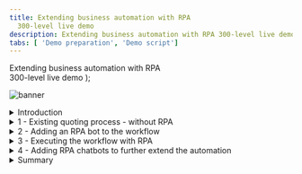 ```yaml
---
title: Extending business automation with RPA
  300-level live demo
description: Extending business automation with RPA 300-level live demo
tabs: [ 'Demo preparation', 'Demo script']
---
```


  <span>
    Extending business automation with RPA <br /> 300-level live demo
  </span>
);

![banner](./images/RPA_300_Script_Banner.jpg)

<span id="top"></span>

<details>

<summary>Introduction</summary>
<br/>

Today we will look at how we can extend business automation with Robotic Process Automation to easily provide customers with quotes for new insurance policies. We’ll take advantage of the IBM Cloud Pak for Business Automation’s capabilities to add robotic process automation (RPA) to a quoting process that is already automated with workflow.

<br/>

Let’s get started.

<br/>

(Demo intro slides <a href="https://ibm.box.com/s/bxyhcb2ydleso3clnjg77ds7hvibmxhn" target="_blank" rel="noreferrer">here</a>)

<br/>

(Printer-ready PDF of demo script <a href="./300-BA-extending-with-rpa-Demo-Script.pdf" target="_blank" rel="noreferrer">here</a>)

<br/>

</details>

<details>

<summary>1 - Existing quoting process - without RPA</summary>

<br/>

| **1.1** | **Introduce the quoting process workflow without RPA** |
| :--- | :--- |
| **Narration** | Future Corp is a traditional auto insurance provider that has a goal of improving customer experience by making it easier to provide new insurance policy quotes to its customers. <br/><br/> Let’s look at how the company currently creates insurance quotes. In the existing process, every request for a new insurance policy must be routed to a policy specialist. |
| **Action** &nbsp; 1.1.1 | Show the process diagram for Future Corp’s current quoting process (without RPA) in Process Designer, which you opened during the demo preparation. <br/><br/> <img src="https://raw.githubusercontent.com/ibm-garage-tsa/platinum-demos/master/src/pages/300-business-automation-extending-ba-with-rpa/images/Process-without-RPA.png" width="800" /><br/> |
| **Narration** | We are looking at the process diagram for Future Corp’s quoting process. Process diagrams are created in Process Designer. Process Designer is used to design and implement the quoting process. Within this low-code environment, the process diagram will control the execution of each new quote. The process diagram adheres to the Business Process Modeling Notation (BPMN). We use drag-and-drop to build the process diagram from the palette on the right. This allows us to model the process steps and flow. From there, you can drill down to complete the implementation and testing of the process application. |

<br/>

| **1.2** | **Execute the quoting process workflow without RPA** |
| :--- | :--- |
| **Narration** | The Process Portal is used by customer service agents to launch new quote requests and work on assigned tasks. |
| **Action** &nbsp; 1.2.1 | Go to the **Process Portal** tab, which you opened during the demo preparation. Log in as **customerService** (password is **password**). <br/><br/> <img src="https://raw.githubusercontent.com/ibm-garage-tsa/platinum-demos/master/src/pages/300-business-automation-extending-ba-with-rpa/images/Run-Process-without-RPA1.png" width="800" /><br/> |
| **Narration** | The Process Portal is highly customizable to fit your organization’s look and feel. The responsive user interface provides flexibility to get work done anywhere, at any time, on any device type, from a desktop device in the office to a mobile device at home or at a customer site. It can be tailored though a set of configuration options without having to customize the Process Portal application itself. <br/><br/>To request a quote, a customer service representative initiates a new quote request and enters the customer’s policy data. |
| **Action** &nbsp; 1.2.2 | Under **Launch**, click **New Insurance Quote** to start a new quote. <br/><br/> <img src="https://raw.githubusercontent.com/ibm-garage-tsa/platinum-demos/master/src/pages/300-business-automation-extending-ba-with-rpa/images/Run-Process-without-RPA2.png" width="800" /> <br/> |
| **Action** &nbsp; 1.2.3 | Use the **Get Test Data** button to pre-fill in the form with some test data. <br/><br/> <img src="https://raw.githubusercontent.com/ibm-garage-tsa/platinum-demos/master/src/pages/300-business-automation-extending-ba-with-rpa/images/Run-Process-without-RPA3.png" width="800" /> <br/> |
| **Action** &nbsp; 1.2.4 | **Optionally**, change the customer name and the make of the car to make this request unique. <br/><br/> <img src="https://raw.githubusercontent.com/ibm-garage-tsa/platinum-demos/master/src/pages/300-business-automation-extending-ba-with-rpa/images/Run-Process-without-RPA4.png" width="800" /> <br/> |
| **Action** &nbsp; 1.2.5 | Click **Get Quote** to close the task and submit the new quote request. <br/><br/> <img src="https://raw.githubusercontent.com/ibm-garage-tsa/platinum-demos/master/src/pages/300-business-automation-extending-ba-with-rpa/images/Run-Process-without-RPA5.png" width="800" /> <br/> |
| **Narration** | Policy specialists enter the customer data into the policy system and create the quote. They use the Process Portal to organize their tasks and work on the tasks assigned to them. Our specialist has received a new task to prepare the quote.<br/><br/>When the policy specialist receives the quote request, she needs to log into the quoting system to prepare a new quote, which involves manually entering a significant amount of information. This is both time consuming and error prone as the specialist must go field-by-field in order to move all the customer’s data into the quoting system. <br/><br/>Behind the scenes, the quoting process is managed by workflow. Once the policy specialist completes this task, the system waits for the customer’s response. If the customer accepts the quote, the policy specialist will again log into the quoting system to establish a new insurance policy for the customer. |
| **Action** &nbsp; 1.2.6 | (Still on the Process Portal) Log out (as **customerService**), and then log in as **policy1** (password is **password**). <br/><br/> <img src="https://raw.githubusercontent.com/ibm-garage-tsa/platinum-demos/master/src/pages/300-business-automation-extending-ba-with-rpa/images/Run-Process-without-RPA6.png" width="800" /> <br/> |
| **Action** &nbsp; 1.2.7 | Run the most recent **Prepare New Quote** task by clicking the task name. <br/><br/> <img src="https://raw.githubusercontent.com/ibm-garage-tsa/platinum-demos/master/src/pages/300-business-automation-extending-ba-with-rpa/images/Run-Process-without-RPA7.png" width="800" /> <br/> |
| **Action** &nbsp; 1.2.8 | Open the legacy quoting app by using the shortcut in the bottom right of the taskbar to click **FCQS_2021.jar**. <br/><br/> <img src="https://raw.githubusercontent.com/ibm-garage-tsa/platinum-demos/master/src/pages/300-business-automation-extending-ba-with-rpa/images/Run-Process-without-RPA8.png" width="800" /> <br/> |
| **Action** &nbsp; 1.2.9 | Log in to the quoting app (any username and password will work). <br/><br/> <img src="https://raw.githubusercontent.com/ibm-garage-tsa/platinum-demos/master/src/pages/300-business-automation-extending-ba-with-rpa/images/Run-Process-without-RPA9.png" width="800" /> <br/> |
| **Action** &nbsp; 1.2.10 | Show the task UI and the quoting app to make the point that the quote data must be manually entered into the quoting app. <br/><br/> <img src="https://raw.githubusercontent.com/ibm-garage-tsa/platinum-demos/master/src/pages/300-business-automation-extending-ba-with-rpa/images/Run-Process-without-RPA10.png" width="800" /> <br/> |

**[Go to top](#top)**

</details>

<details>

<summary>2 - Adding an RPA bot to the workflow</summary>

<br/>

| **2.1** | **Introduce the workflow process with RPA** |
| :--- | :--- |
| **Narration** | Now let’s look at how we can incorporate RPA to reduce that manual work. Here is a new version of the quoting workflow. The workflow is the same except we’ve modified the middle swim lane. Instead of assigning the tasks to a policy specialist, we route them directly to a bot for immediate execution. Just as with the original workflow, when there is a quoting exception, the quote request is routed to a policy specialist for resolution. For example, certain car models such as Audi and BMW require manual review to generate a quote. |
| **Action** &nbsp; 2.1.1 | Open the process diagram for the quoting process with RPA in Process Designer. <br/><br/> <img src="https://raw.githubusercontent.com/ibm-garage-tsa/platinum-demos/master/src/pages/300-business-automation-extending-ba-with-rpa/images/Process-with-RPA1.png" width="800" /> <br/> |
| **Action** &nbsp; 2.1.2 | You will see the following process diagram. <br/><br/> <img src="https://raw.githubusercontent.com/ibm-garage-tsa/platinum-demos/master/src/pages/300-business-automation-extending-ba-with-rpa/images/Process-with-RPA2.png" width="800" /> <br/> |

<br/>

| **2.2** | **Bot authoring: Launch the quoting app** |
| :--- | :--- |
| **Narration** | Using the Pak’s RPA capabilities, Future Corp was able to easily build and deploy software robots, or bots, that automatically enter customer data into the quoting system. This enabled Future Corp to automate repetitive tasks such as creating customer quotes. |
| **Action** &nbsp; 2.2.1 | Go to **RPA Studio**, which you opened during preparation, with the **Get Quote.wal** file opened to the **GetQuote** routine. |
| **Narration** | Using the Pak’s low code bot authoring environment, Future Corp easily built and tested their bots. Hundreds of pre-built commands are available to assemble bots using intuitive wizards.<br/><br/>Without RPA, policy specialists would had to manually copy and paste customer data into the quoting system. With RPA, Future Corp created a bot to connect to the quoting system, fill in the extracted information and email the quote to the customer once it is available. <br/><br/>Here we see some of the bot commands they used. First, the quoting application is opened. Next, the username and password are entered. Commands were used to open the quoting application, enter user name and password, and generate a new quote.<br/><br/>Now let’s see how to build the quote bot from scratch. First, we’ll use the Launch and Attach Window command to open the quoting application.<br/><br/><InlineNotification><strong>NOTE</strong>: The following build from scratch steps are simple, but intricate. Be sure to practice these steps so you can master your demo delivery.</InlineNotification> |
| **Action** &nbsp; 2.2.2 | To start creating a new bot, click **New** (1) (not the down arrow). Select **Wal File** (2), and then click **Create** (3). <br/><br/> <img src="https://raw.githubusercontent.com/ibm-garage-tsa/platinum-demos/master/src/pages/300-business-automation-extending-ba-with-rpa/images/script-image2.2.2.png" width="800" /> <br/> |
| **Action** &nbsp; 2.2.3 | In the Toolbox search bar, type **attach** (1) and find the **Launch and Attach Window** (2) command. Drag it out to the script window. Set the executable parameter to the **C:\FutureCorp\FCQS_2021.jar** (3) file and click **Save** (4). <br/><br/> <img src="https://raw.githubusercontent.com/ibm-garage-tsa/platinum-demos/master/src/pages/300-business-automation-extending-ba-with-rpa/images/script-image2.2.3.png" width="800" /> <br/> |
| **Narration** | RPA Studio allows you to immediately run the bot commands. The debugging mode enables you to control the bot's operation, test commands, track variables, and debug scripts on remote computers. |
| **Action** &nbsp; 2.2.4 | In the toolbar ribbon, click **Start** to run the bot. <br/><br/> <img src="https://raw.githubusercontent.com/ibm-garage-tsa/platinum-demos/master/src/pages/300-business-automation-extending-ba-with-rpa/images/New-Bot3.png" width="800" /> <br/> |
| **Action** &nbsp; 2.2.5 | The **Focus Corp Quoting System** will appear. <br/><br/> <img src="https://raw.githubusercontent.com/ibm-garage-tsa/platinum-demos/master/src/pages/300-business-automation-extending-ba-with-rpa/images/New-Bot4.png" width="800" /> <br/> |

<br/>

| **2.3** | **Bot authoring: Log in to the quoting app** |
| :--- | :--- |
| **Narration** | The recorder assists in creating your script. With the recorder, you can select user interface components to enter commands in your script. Let’s build the commands to log into the quoting application. First, we'll record the user name field. |
| **Action** &nbsp; 2.3.1 | In the toolbar ribbon, click **Start Recorder** to capture keystrokes from the quoting app. <br/><br/> <img src="https://raw.githubusercontent.com/ibm-garage-tsa/platinum-demos/master/src/pages/300-business-automation-extending-ba-with-rpa/images/New-Bot5.png" width="800" /> <br/> |
| **Action** &nbsp; 2.3.2 | Hold the **control** key and mouse over the **User Name** field (1) in the quoting app. Release the control key once the field highlights in red. Then, from the **Recording** menu, select **Actions**, **Set Value**, **By XPath** (2). <br/><br/> <img src="https://raw.githubusercontent.com/ibm-garage-tsa/platinum-demos/master/src/pages/300-business-automation-extending-ba-with-rpa/images/New-Bot6.png" width="800" /> <br/> |
| **Action** &nbsp; 2.3.3 | On the **Set Value** property page, click the **Select a variable** icon  (1). Then, click the **Add a new variable** icon (2) to create a new variable. <br/><br/> <img src="https://raw.githubusercontent.com/ibm-garage-tsa/platinum-demos/master/src/pages/300-business-automation-extending-ba-with-rpa/images/New-Bot7.png" width="800" /> <br/> |
| **Action** &nbsp; 2.3.4 | Name the new variable **vUsername** (1). Give it a default value of **mary** (2). Click **Save** twice (3). <br/><br/> <img src="https://raw.githubusercontent.com/ibm-garage-tsa/platinum-demos/master/src/pages/300-business-automation-extending-ba-with-rpa/images/New-Bot7a.png" width="800" /> <br/> |
| **Narration** | Next, we'll record the password field. (In real life, we would use our Vault for entering encrypted credentials.) |
| **Action** &nbsp; 2.3.5 | Hold the left control key and mouse over the **Password** field (1) in the quoting app. Release the control key once the field highlights in red. Then, from the **Recording** menu, select **Actions**, **Set Value**, **By XPath** (2). <br/><br/> <img src="https://raw.githubusercontent.com/ibm-garage-tsa/platinum-demos/master/src/pages/300-business-automation-extending-ba-with-rpa/images/New-Bot8.png" width="800" /> <br/> |
| **Action** &nbsp; 2.3.6 | In the **Set Value** property page, click the **Select a variable** icon (1). Then, click the **Add new variable** icon (2) to create a new variable. <br/><br/> <img src="https://raw.githubusercontent.com/ibm-garage-tsa/platinum-demos/master/src/pages/300-business-automation-extending-ba-with-rpa/images/New-Bot9.png" width="800" /> <br/> |
| **Action** &nbsp; 2.3.7 | Name the new variable **vPassword** (1). Give it a default value of **123** (2). Click **Save** twice (3). <br/><br/> <img src="https://raw.githubusercontent.com/ibm-garage-tsa/platinum-demos/master/src/pages/300-business-automation-extending-ba-with-rpa/images/New-Bot9a.png" width="800" /> <br/> |
| **Action** &nbsp; 2.3.8 | Hold the left control key and mouse over the **Login** button (1). Release the control key once the field highlights in red. Then, from the **Recording** menu, select **Actions**, **Click**, **By XPath** (2). <br/><br/> <img src="https://raw.githubusercontent.com/ibm-garage-tsa/platinum-demos/master/src/pages/300-business-automation-extending-ba-with-rpa/images/New-Bot11.png" width="800" /> <br/> |
| **Action** &nbsp; 2.3.9 | Click **Save**. <br/><br/> <img src="https://raw.githubusercontent.com/ibm-garage-tsa/platinum-demos/master/src/pages/300-business-automation-extending-ba-with-rpa/images/script-image2.3.9.png" width="800" /> <br/> |
| **Action** &nbsp; 2.3.10 | In the toolbar ribbon, click **Stop Recorder**. <br/><br/> <img src="https://raw.githubusercontent.com/ibm-garage-tsa/platinum-demos/master/src/pages/300-business-automation-extending-ba-with-rpa/images/New-Bot12.png" width="800" /> <br/> |

<br/>

| **2.4** | **Bot authoring: Verify the login commands** |
| :--- | :--- |
| **Narration** | Let’s use the Run command to playback the bot again and verify the commands. We will see the quoting app open, log in and move to the main screen. &nbsp; &nbsp; &nbsp; &nbsp; &nbsp; &nbsp; &nbsp; &nbsp; &nbsp; &nbsp; &nbsp; &nbsp; &nbsp; &nbsp; &nbsp; &nbsp; &nbsp; &nbsp; &nbsp; &nbsp; &nbsp; &nbsp; &nbsp; &nbsp; &nbsp; &nbsp; |
| **Action** &nbsp; 2.4.1 | Close the quoting app. In the menu ribbon, click **Start**. <br/><br/> <img src="https://raw.githubusercontent.com/ibm-garage-tsa/platinum-demos/master/src/pages/300-business-automation-extending-ba-with-rpa/images/New-Bot13.png" width="800" /> <br/> |
| **Action** &nbsp; 2.4.2 | The quoting app will open and automatically log in. <br/><br/> <img src="https://raw.githubusercontent.com/ibm-garage-tsa/platinum-demos/master/src/pages/300-business-automation-extending-ba-with-rpa/images/New-Bot14.png" width="500" /> <br/> |

<br/>

| **2.5** | **Bot authoring: Enter the quote data** |
| :--- | :--- |
| **Narration** | Now let’s continue to build some additional commands to enter data into the quoting bot. &nbsp; &nbsp; &nbsp; &nbsp; &nbsp; &nbsp; &nbsp; &nbsp; &nbsp; &nbsp; &nbsp; &nbsp; &nbsp; &nbsp; &nbsp; &nbsp; &nbsp; &nbsp; &nbsp; &nbsp; &nbsp; &nbsp; &nbsp; &nbsp; &nbsp; &nbsp; &nbsp; &nbsp; &nbsp; &nbsp; &nbsp; &nbsp; &nbsp; &nbsp; &nbsp; &nbsp; &nbsp; &nbsp; &nbsp; &nbsp; &nbsp; &nbsp; &nbsp; &nbsp; &nbsp; &nbsp; |
| **Action** &nbsp; 2.5.1 | In the menu ribbon, click **Start Recorder** to capture more keystrokes from the quoting app. &nbsp; &nbsp; &nbsp; &nbsp; &nbsp; &nbsp; &nbsp; &nbsp; &nbsp; &nbsp; &nbsp; &nbsp; &nbsp; &nbsp; &nbsp; &nbsp; &nbsp; &nbsp; &nbsp; &nbsp; &nbsp; &nbsp; &nbsp;  <br/><br/> <img src="https://raw.githubusercontent.com/ibm-garage-tsa/platinum-demos/master/src/pages/300-business-automation-extending-ba-with-rpa/images/New-Bot15.png" width="800" /> <br/> |
| **Action** &nbsp; 2.5.2 | Hold the left control key and mouse over the **Driver ID** field (1) in the quoting app. Then, from the **Recording** menu, select **Actions**, **Set Value**, **By XPath** (2). <br/><br/> <img src="https://raw.githubusercontent.com/ibm-garage-tsa/platinum-demos/master/src/pages/300-business-automation-extending-ba-with-rpa/images/New-Bot16.png" width="800" /> <br/> |
| **Action** &nbsp; 2.5.3 | On the **Set Value** property page, click the **Select a variable** icon (1). Then, click the **Add a new variable** icon (2) to create a new variable.<br/><br/> <img src="https://raw.githubusercontent.com/ibm-garage-tsa/platinum-demos/master/src/pages/300-business-automation-extending-ba-with-rpa/images/New-Bot17.png" width="800" /> <br/> |
| **Action** &nbsp; 2.5.4 | Name the new variable **vDriverID** (1). Give it a default value of **123** (2). Click **Save** (3) twice. &nbsp; &nbsp; &nbsp; &nbsp; &nbsp; &nbsp; &nbsp; &nbsp; &nbsp; &nbsp; &nbsp; &nbsp; &nbsp; &nbsp; &nbsp; &nbsp; &nbsp; &nbsp; &nbsp; &nbsp; &nbsp; &nbsp; &nbsp;  <br/><br/> <img src="https://raw.githubusercontent.com/ibm-garage-tsa/platinum-demos/master/src/pages/300-business-automation-extending-ba-with-rpa/images/New-Bot17a.png" width="800" /> <br/> |
| **Action** &nbsp; 2.5.5 | Repeat for the rest of the text input fields (or stop there if you feel you’ve shown enough). &nbsp; &nbsp; &nbsp; &nbsp; &nbsp; &nbsp; &nbsp; &nbsp; &nbsp; &nbsp; &nbsp; &nbsp; &nbsp; &nbsp; &nbsp; &nbsp; &nbsp; &nbsp; &nbsp; &nbsp; &nbsp; &nbsp; &nbsp; &nbsp; &nbsp; &nbsp; &nbsp; &nbsp; &nbsp; &nbsp; &nbsp; &nbsp; &nbsp; &nbsp; &nbsp; &nbsp; &nbsp; &nbsp; &nbsp; &nbsp; &nbsp; &nbsp; &nbsp; &nbsp; &nbsp; &nbsp; &nbsp; &nbsp; &nbsp; |

<br/>

| **2.6** | **Bot authoring: Finish up the bot** |
| :--- | :--- |
| **Narration** | The bot will execute a final set of commands to generate the quote and then capture the quote amount, which is the output of this bot. |
| **Action** &nbsp; 2.6.1 | Hold the left control key and mouse over the **CREATE NEW QUOTE** button (1). Then, from the **Recording** menu, select **Actions**, **Click**, **By XPath** (2). <br/><br/> <img src="https://raw.githubusercontent.com/ibm-garage-tsa/platinum-demos/master/src/pages/300-business-automation-extending-ba-with-rpa/images/New-Bot18.png" width="800" /> <br/> |
| **Action** &nbsp; 2.6.2 | Finally, get the quote result. In the **Quote** app, hold the left control key and mouse over the **Total premium per 6 months** field (1). Release the control key once the field highlights in red. Then, from the **Recording** menu, select **Actions**, **Get Value**, **By XPath** (2). <br/><br/> <img src="https://raw.githubusercontent.com/ibm-garage-tsa/platinum-demos/master/src/pages/300-business-automation-extending-ba-with-rpa/images/New-Bot19.png" width="800" /> <br/> |
| **Action** &nbsp; 2.6.3 | In the **Set Value** property page, click **Select a variable** (1). Then, click the **Add a new variable** icon (2) to create a new variable. <br/><br/> <img src="https://raw.githubusercontent.com/ibm-garage-tsa/platinum-demos/master/src/pages/300-business-automation-extending-ba-with-rpa/images/New-Bot20.png" width="800" /> <br/> |
| **Action** &nbsp; 2.6.4 | Name the new variable **vQuoteValue**, and click **Save** twice. <br/><br/> <img src="https://raw.githubusercontent.com/ibm-garage-tsa/platinum-demos/master/src/pages/300-business-automation-extending-ba-with-rpa/images/New-Bot20a.png" width="800" /> <br/> |
| **Narration** | Now we will add a command to log the quote value to the Output window. |
| **Action** &nbsp; 2.6.5 | In the toolbox, search for **log**. Drag the **Log Message** command to the bottom of the bot script. <br/><br/> <img src="https://raw.githubusercontent.com/ibm-garage-tsa/platinum-demos/master/src/pages/300-business-automation-extending-ba-with-rpa/images/New-Bot21.png" width="800" /> <br/> |
| **Action** &nbsp; 2.6.6 | Complete the log command by searching for and selecting the **vQuoteValue** variable. <br/><br/> <img src="https://raw.githubusercontent.com/ibm-garage-tsa/platinum-demos/master/src/pages/300-business-automation-extending-ba-with-rpa/images/New-Bot22.png" width="800" /> <br/> |
| **Action** &nbsp; 2.6.7 | Now let’s do a last playback of the bot by clicking **Start**. The bot will create the quote, and the quote amount will appear in the **Output** window. <br/><br/> <img src="https://raw.githubusercontent.com/ibm-garage-tsa/platinum-demos/master/src/pages/300-business-automation-extending-ba-with-rpa/images/New-Bot23.png" width="800" /> <br/> |

**[Go to top](#top)**

</details>

<details>

<summary>3 - Executing the workflow with RPA</summary>

<br/>

| **3.1** | **Execute the quoting process with RPA** |
| :--- | :--- |
| **Narration** | Let’s make a new request using the new RPA-enabled workflow. I’ll log back in as the customer service representative and start a new quote. The RPA bot is set up to run on this same system. Now that I have submitted the new request, we will see the quoting app automatically launch and enter the quote request data into the quoting system. |
| **Action** &nbsp; 3.1.1 | Open the **Process Portal**, and log in as **customerService**. <br/><br/> <img src="https://raw.githubusercontent.com/ibm-garage-tsa/platinum-demos/master/src/pages/300-business-automation-extending-ba-with-rpa/images/Run-Process-with-RPA1.png" width="800" /> <br/> |
| **Action** &nbsp; 3.1.2 | Launch the **New Insurance Quote RPA** process. <br/><br/> <img src="https://raw.githubusercontent.com/ibm-garage-tsa/platinum-demos/master/src/pages/300-business-automation-extending-ba-with-rpa/images/Run-Process-with-RPA2.png" width="800" /> <br/> |
| **Action** &nbsp; 3.1.3 | Use the **Get Test Data** button to pre-fill the form with some test data. <br/><br/> <img src="https://raw.githubusercontent.com/ibm-garage-tsa/platinum-demos/master/src/pages/300-business-automation-extending-ba-with-rpa/images/Run-Process-with-RPA3.png" width="800" /> <br/> |
| **Action** &nbsp; 3.1.4 | **Optionally**, change the name and/or the make of the car to make this request unique. <br/><br/> <img src="https://raw.githubusercontent.com/ibm-garage-tsa/platinum-demos/master/src/pages/300-business-automation-extending-ba-with-rpa/images/Run-Process-with-RPA4.png" width="800" /> <br/> |
| **Action** &nbsp; 3.1.5 | Click **Get Quote** to close the task and submit the new quote request. <br/><br/><img src="https://raw.githubusercontent.com/ibm-garage-tsa/platinum-demos/master/src/pages/300-business-automation-extending-ba-with-rpa/images/Run-Process-with-RPA5.png" width="800" /> <br/><InlineNotification><strong>NOTE</strong>: In a few seconds, the quoting app will launch automatically to complete the quote. Follow the next step immediately to move the quoting app to the forefront.</InlineNotification><br/> |
| **Action** &nbsp; 3.1.6 | Click the flashing **quoting app** icon in the toolbar. <br/><br/> <img src="https://raw.githubusercontent.com/ibm-garage-tsa/platinum-demos/master/src/pages/300-business-automation-extending-ba-with-rpa/images/quote_bot1.png" width="400" /> <br/><br/> The bot will automatically enter the quote data. <br/><br/> <img src="https://raw.githubusercontent.com/ibm-garage-tsa/platinum-demos/master/src/pages/300-business-automation-extending-ba-with-rpa/images/quote_bot2.png" width="800" /> <br/> |

<br/>

**[Go to top](#top)**

</details>

<details>

<summary>4 - Adding RPA chatbots to further extend the automation</summary>

<br/>

| **4.1** | **Review the chatbot script** |
| :--- | :--- |
| **Narration** | Next, let’s look at the bot script for the Customer Agent chatbot. Just like the bots we've just built, Future Corp’s chatbot is assembled by dragging and dropping commands and configuring them using pop-up property sheets. Since chatbot capabilities are fully integrated, Future Corp was able to build their bots and chatbots using one single tool. Chatbot commands can be inserted anywhere inside the bot script. For example, the Bot Ask and Answer command asks the user a question in a chat and recognizes the answer using a knowledge base prepared for the chat subject. The Bot Ask Email command asks for and acknowledges a user-entered email. |
| **Action** &nbsp; 4.1.1 | Open the RPA window, click on the **Ingrid Insurance.wal** tab, and search for chatbot commands by typing **bot** into the toolbox search. <br/><br/> <img src="https://raw.githubusercontent.com/ibm-garage-tsa/platinum-demos/master/src/pages/300-business-automation-extending-ba-with-rpa/images/Chatbot1.png" width="800" /> <br/> |
| **Narration** | The Bot Ask and Answer command is used to have the bot ask the customer a question in a chat. The answer is recognized using a knowledge base prepared for the chat subject. |
| **Action** &nbsp; 4.1.2 | Open the **Bot Ask and Answer** command in the bot script. <br/><br/> <img src="https://raw.githubusercontent.com/ibm-garage-tsa/platinum-demos/master/src/pages/300-business-automation-extending-ba-with-rpa/images/Chatbot2.png" width="800" /> <br/> |
| **Action** &nbsp; 4.1.3 | Show how the command is connected to a knowledge base. <br/><br/> <img src="https://raw.githubusercontent.com/ibm-garage-tsa/platinum-demos/master/src/pages/300-business-automation-extending-ba-with-rpa/images/Chatbot3.png" width="800" /> <br/> |

<br/>

| **4.2** | **Train a knowledge base** |
| :--- | :--- |
| **Narration** | Bot Studio includes the machine learning model builder used by Future Corp for creating and training the knowledge base. Future Corp’s RPA team found training the knowledge base to be very simple. |
| **Action** &nbsp; 4.2.1 | If the **Knowledge Bases** tab is not visible, click the **Tools** tab on the menu ribbon, then click **Knowledge Base Training**. <br/><br/> <img src="https://raw.githubusercontent.com/ibm-garage-tsa/platinum-demos/master/src/pages/300-business-automation-extending-ba-with-rpa/images/Chatbot3a.png" width="800" /> <br/> |
| **Action** &nbsp; 4.2.2 | Next, open the knowledge base definition. In the **Knowledge Bases** tab, click **IngridKB**, and then click **Version 1**. <br/><br/> <img src="https://raw.githubusercontent.com/ibm-garage-tsa/platinum-demos/master/src/pages/300-business-automation-extending-ba-with-rpa/images/Chatbot4.png" width="800" /> <br/> |
| **Narration** | The knowledge base has been trained to respond accurately to variety of questions. To the right, the related questions window shows a list of similar questions which would result in a similar answer. To the left, the score for the currently selected answer is displayed. The knowledge base user can also search the knowledge base for another answer, edit the current answer, or add a new answer. |
| **Action** &nbsp; 4.2.3 | The **Knowledge Base Training** tool opens. Type the following: **I have a policy issue with my current provider**. Press **enter**. <br/><br/> <img src="https://raw.githubusercontent.com/ibm-garage-tsa/platinum-demos/master/src/pages/300-business-automation-extending-ba-with-rpa/images/Chatbot5.png" width="800" /> <br/> |
| **Action** &nbsp; 4.2.4 | The maximum score is 1000. Note the low score displayed here, indicated with the red font. Type the following: **I have a problem with my policy. I want a new one.** Press **enter**. <br/><br/> <img src="https://raw.githubusercontent.com/ibm-garage-tsa/platinum-demos/master/src/pages/300-business-automation-extending-ba-with-rpa/images/Chatbot6.png" width="800" /> <br/> |
| **Action** &nbsp; 4.2.5 | Again, this has resulted in a low score. Click **Select** (next to **Of course! Let’s start.**) to train the knowledge base. <br/><br/> <img src="https://raw.githubusercontent.com/ibm-garage-tsa/platinum-demos/master/src/pages/300-business-automation-extending-ba-with-rpa/images/Chatbot7.png" width="800" /> <br/> |
| **Action** &nbsp; 4.2.6 | Since we have trained the knowledge base, the score now goes to a perfect 1000. Click **Retrain** to update the knowledge base.<br/><br/> <img src="https://raw.githubusercontent.com/ibm-garage-tsa/platinum-demos/master/src/pages/300-business-automation-extending-ba-with-rpa/images/Chatbot8.png" width="800" /> <br/> |
| **Action** &nbsp; 4.2.7 | Now let's try the first interaction again. Type the following: **I have a policy issue with my current provider. I need a new one.** <br/><br/> <img src="https://raw.githubusercontent.com/ibm-garage-tsa/platinum-demos/master/src/pages/300-business-automation-extending-ba-with-rpa/images/Chatbot9.png" width="800" /> <br/> |
| **Action** &nbsp; 4.2.8 | Press **enter** and see how the score improved with these updates to the knowledge base.  <br/><br/> <img src="https://raw.githubusercontent.com/ibm-garage-tsa/platinum-demos/master/src/pages/300-business-automation-extending-ba-with-rpa/images/Chatbot10.png" width="800" /> <br/> |
| **Action** &nbsp; 4.2.9 | <InlineNotification>NOTE: Whenever you close the knowledge base, DO NOT SAVE so this example works the next time you give a demo.</InlineNotification> <br/><br/> <img src="https://raw.githubusercontent.com/ibm-garage-tsa/platinum-demos/master/src/pages/300-business-automation-extending-ba-with-rpa/images/Chatbot11.png" width="800" /> <br/> |

<br/>

| **4.3** | **Run the chatbot** |
| :--- | :--- |
| **Narration** | Now let’s see how we have enhanced the customer’s interaction with the quoting process. As an alternative to the web form that collects the customer’s quoting data, Future Corp’s intelligent RPA chatbot provides an interactive virtual agent.<br/><br/>The chatbot can understand and respond to customer inquiries. For example, a chatbot recognizes that phrases like “I would like to switch my insurance policy” and “I need insurance” both lead to initiating the quoting process. |
| **Action** &nbsp; 4.3.1 | Select the **Insurance Ingrid** script, and click **Start**. <br/><br/> <img src="https://raw.githubusercontent.com/ibm-garage-tsa/platinum-demos/master/src/pages/300-business-automation-extending-ba-with-rpa/images/Run-chatbot1.png" width="800" /> <br/> |
| **Action** &nbsp; 4.3.2 | After the chatbot launches, resize the chatbot by mousing over the bottom right corner and dragging the corner of the chatbot window to make it larger. <br/><br/> Otherwise, the insurance options will not display well. <br/><br/> <img src="https://raw.githubusercontent.com/ibm-garage-tsa/platinum-demos/master/src/pages/300-business-automation-extending-ba-with-rpa/images/chatbot-resize.png" width="800" /> <br/> |
| **Action** &nbsp; 4.3.3 | Type the following: **I need insurance.**  <br/><br/> <img src="https://raw.githubusercontent.com/ibm-garage-tsa/platinum-demos/master/src/pages/300-business-automation-extending-ba-with-rpa/images/Run-chatbot2.png" width="800" /> <br/> |
| **Narration** | The chatbot engages the customer to collect all the information needed to provide a quote. |
| **Action** &nbsp; 4.3.4 | Select the **Car** insurance. <br/><br/> <img src="https://raw.githubusercontent.com/ibm-garage-tsa/platinum-demos/master/src/pages/300-business-automation-extending-ba-with-rpa/images/Run-chatbot3.png" width="800" /> <br/> |
| **Action** &nbsp; 4.3.5 | Enter **Lexus**,**RX350**,**2021**. <br/><br/> <img src="https://raw.githubusercontent.com/ibm-garage-tsa/platinum-demos/master/src/pages/300-business-automation-extending-ba-with-rpa/images/Run-chatbot4.png" width="800" /> <br/> |
| **Action** &nbsp; 4.3.6 | Enter the vehicle identification number (VIN), which typically consists of 12 characters (for example, enter **123456789012**). <br/><br/> <img src="https://raw.githubusercontent.com/ibm-garage-tsa/platinum-demos/master/src/pages/300-business-automation-extending-ba-with-rpa/images/Run-chatbot5.png" width="800" /> <br/> |
| **Action** &nbsp; 4.3.7 | Enter the following: **My email is mary@email.com**. <br/><br/> <img src="https://raw.githubusercontent.com/ibm-garage-tsa/platinum-demos/master/src/pages/300-business-automation-extending-ba-with-rpa/images/Run-chatbot6.png" width="800" /> <br/> |
| **Action** &nbsp; 4.3.8 | Enter the following: **Mary, Johnson**. <br/><br/> <img src="https://raw.githubusercontent.com/ibm-garage-tsa/platinum-demos/master/src/pages/300-business-automation-extending-ba-with-rpa/images/Run-chatbot7.png" width="800" /> <br/> |
| **Action** &nbsp; 4.3.9 | Enter an address such as **1 Main Street, Austin, TX 78730**. <br/><br/> <img src="https://raw.githubusercontent.com/ibm-garage-tsa/platinum-demos/master/src/pages/300-business-automation-extending-ba-with-rpa/images/Run-chatbot8.png" width="800" /> <br/> |
| **Action** &nbsp; 4.3.10 | Enter **yes** for a quick quote. <br/><br/> <img src="https://raw.githubusercontent.com/ibm-garage-tsa/platinum-demos/master/src/pages/300-business-automation-extending-ba-with-rpa/images/Run-chatbot9.png" width="800" /> <br/> |
| **Narration** | Now that all the information has been collected, the chatbot will invoke the quoting bot to generate the quote. The quote bot will enter all the customer information and retrieve the calculated quote amount. We see the quote amount in the chat response. The quoting bot will also initate the New Insurance Quote process. In this case the quote will be emailed to the customer and the process will wait for the customer’s response. |
| **Action** &nbsp; 4.3.11 | Enter **yes** for a follow-up contact. <br/><br/> <img src="https://raw.githubusercontent.com/ibm-garage-tsa/platinum-demos/master/src/pages/300-business-automation-extending-ba-with-rpa/images/Run-chatbot10.png" width="800" /> <br/> |
| **Action** &nbsp; 4.3.12 | Enter **no** for anything else. <br/><br/> <img src="https://raw.githubusercontent.com/ibm-garage-tsa/platinum-demos/master/src/pages/300-business-automation-extending-ba-with-rpa/images/Run-chatbot11.png" width="800" /> <br/> |

<br/>

| **4.4** | **View the quote status** |
| :--- | :--- |
| **Narration** | Let's look in the workflow to see the process the bot initiated. We do that from the Process Portal. When we open the Quote Status dashboard, we see the new quote for Mary at the top of the list. Workflow will continue to manage the quote process. |
| **Action** &nbsp; 4.4.1 | From **Chrome**, open the **Process Portal**. <br/><br/> <img src="https://raw.githubusercontent.com/ibm-garage-tsa/platinum-demos/master/src/pages/300-business-automation-extending-ba-with-rpa/images/Quote-status1.png" width="800" /> <br/> |
| **Action** &nbsp; 4.4.2 | Log in as **customerService / password**. <br/><br/> <img src="https://raw.githubusercontent.com/ibm-garage-tsa/platinum-demos/master/src/pages/300-business-automation-extending-ba-with-rpa/images/Quote-status2.png" width="800" /> <br/> |
| **Action** &nbsp; 4.4.3 | Under **Dashboards**, click **Show more…**. <br/><br/> <img src="https://raw.githubusercontent.com/ibm-garage-tsa/platinum-demos/master/src/pages/300-business-automation-extending-ba-with-rpa/images/Quote-status3.png" width="800" /> <br/> |
| **Action** &nbsp; 4.4.4 | Click to open the **Quote Status** dashboard. <br/><br/> <img src="https://raw.githubusercontent.com/ibm-garage-tsa/platinum-demos/master/src/pages/300-business-automation-extending-ba-with-rpa/images/Quote-status4.png" width="800" /> <br/> |

<br/>

**[Go to top](#top)**

</details>

<details>

<summary>Summary</summary>

<br/>

Using the Cloud Pak for Business Automation, Future Corp had everything they needed to extend their automation with RPA. They used a low-code bot authoring environment to create bots and chatbots to improve their policy quoting process.

<br/>

The enhanced solution continues to use workflow to manage and monitor the end-to-end quoting process while using RPA to automate manual tasks and to engage directly with customers using intelligent chatbots. This combines the ability of workflow and the abilities of RPA.

<br/>

Thank you for attending today’s presentation.

<br/>

**[Go to top](#top)**

</details>

